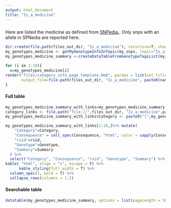 ---
output: html_document
title: "Is_a_medicine"
---

### {.tabset .tabset-fade .tabset-pills}

Here are listed the medicine as defined from [SNPedia.](https://www.snpedia.com/index.php/Category:Is_a_medicine). Only snps with an allele in SPNedia are reported here.

```{r medicine_setup, eval=T,  echo=F}
dir.create(file.path(files_out_dir, "Is_a_medicine"), recursive=T, showWarnings=F)
my_genotypes_medicine <- getMyGenotypeInfoInTopic(my_snps, topic="Is_a_medicine", out_dir=data_out_dir, force=force_snpedia_update)
my_genotypes_medicine_summary <-createDataTableFromGenotypeTagsList(my_genotypes_medicine)
```

```{r medicine_pages, eval=T, echo=F, include=F}
for (i in 1:10){
  x=my_genotypes_medicine[i]
render("files/category_info_page_template.Rmd", params = list(set_title=names(x), genotype_summary=x[[1]] ),
       output_file=file.path(files_out_dir, "Is_a_medicine", paste0(names(x),".html")), clean=T)
}
```

#### Full table

```{r medicine_full_table, eval=T, echo=FALSE,  results='asis'}
my_genotypes_medicine_summary_with_links=my_genotypes_medicine_summary
category_links <- file.path("file://",files_out_dir, "Is_a_medicine",paste0(my_genotypes_medicine_summary_with_links$Category, ".html"))
my_genotypes_medicine_summary_with_links$Category <- paste0("[",my_genotypes_medicine_summary_with_links$Category,"](",category_links, ")")

my_genotypes_medicine_summary_with_links[1:10,]%>% mutate(
    "Category"=Category,
    "Consequence" = cell_spec(Consequence, "html", color = sapply(Consequence,function(x){switch(as.character(x), "Good"="blue", "Bad"="red", "Unknown"="grey")})),
    "rsid"=rsid,
    "Genotype"=Genotype,
    "Summary"=Summary
  ) %>%
  select("Category", "Consequence", "rsid", "Genotype", "Summary") %>%
kable( "html", align = "c", escape = F) %>%
      kable_styling(full_width = T) %>%
  column_spec(1, bold = T) %>%
  collapse_rows(columns = 1:2)

```

#### Searchable table

```{r medicine_searchable_table, eval=T, echo=F}
datatable(my_genotypes_medicine_summary, options = list(pageLength = 50, autoWidth = TRUE))
```